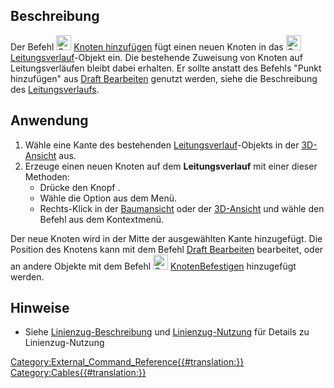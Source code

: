 <languages/>

<div class="mw-translate-fuzzy">
{{Docnav
|[[Cables_WireFlex/de|Leitungsverlauf erstellen]]
|[[Cables_DelVertex/de|Knoten löschen]]
|[[Cables_Workbench/de|Cables]]
|IconL=Cables_WireFlex.svg
|IconR=Cables_DelVertex.svg
|IconC=Cables_workbench_icon.svg
}}
</div>

{{GuiCommand/de
|Name=Cables AddVertex
|Name/de=Cables KnotenHinzufügen
|MenuLocation= Leitungsverlauf → Knoten hinzufügen
|Workbenches=[[Cables_Workbench/de|Cables]]
|Shortcut=
|Version=1.0
|SeeAlso=[[Cables_DelVertex/de|Cables KnotenLöschen]]
}}

<span id="Description"></span>
==Beschreibung==

Der Befehl [[Image:Cables_AddVertex.svg|24px]] [[Cables_AddVertex/de|Knoten hinzufügen]] fügt einen neuen Knoten in das  [[Image:Cables_WireFlex.svg|24px]] [[Cables_WireFlex/de|Leitungsverlauf]]-Objekt ein. Die bestehende Zuweisung von Knoten auf Leitungsverläufen bleibt dabei erhalten. Er sollte anstatt des Befehls "Punkt hinzufügen" aus [[Draft_Edit/de|Draft Bearbeiten]] genutzt werden, siehe die Beschreibung des [[Cables_WireFlex/de#Description|Leitungsverlaufs]].

<span id="Usage"></span>
==Anwendung==

# Wähle eine Kante des bestehenden [[Cables_WireFlex/de|Leitungsverlauf]]-Objekts in der [[3D_view/de|3D-Ansicht]] aus.
# Erzeuge einen neuen Knoten auf dem  '''Leitungsverlauf''' mit einer dieser Methoden:
#* Drücke den Knopf {{Button|[[Image:Cables_AddVertex.svg|16px]] [[Cables_AddVertex/de|Knoten hinzufügen]]}}.
#* Wähle die Option {{MenuCommand|Leitungsverlauf → [[Image:Cables_AddVertex.svg|16px]] Knoten hinzufügen}} aus dem Menü.
#* Rechts-Klick in der [[Tree_view/de|Baumansicht]] oder der [[3D_view/de|3D-Ansicht]] und wähle den Befehl {{MenuCommand|Leitungsverlauf → [[Image:Cables_AddVertex.svg|16px]] Knoten hinzufügen}} aus dem Kontextmenü.

Der neue Knoten wird in der Mitte der ausgewählten Kante hinzugefügt. Die Position des Knotens kann mit dem Befehl [[Draft_Edit/de|Draft Bearbeiten]] bearbeitet,  oder an andere Objekte mit dem Befehl [[Image:Cables_AttachVertex.svg|24px]] [[Cables_AttachVertex/de|KnotenBefestigen]] hinzugefügt werden.

<span id="Notes"></span>
==Hinweise==

* Siehe  [[Cables_WireFlex/de#Description|Linienzug-Beschreibung]] und [[Cables_WireFlex/de#Usage|Linienzug-Nutzung]] für Details zu Linienzug-Nutzung


<div class="mw-translate-fuzzy">
{{Docnav
|[[Cables_WireFlex/de|Leitungsverlauf]]
|[[Cables_DelVertex/de|Knoten löschen]]
|[[Cables_Workbench/de|Arbeitsbereich Cables]]
|IconL=Cables_WireFlex.svg
|IconR=Cables_DelVertex.svg
|IconC=Cables_workbench_icon.svg
}}
</div>

[[Category:External_Command_Reference{{#translation:}}]]
[[Category:Cables{{#translation:}}]]